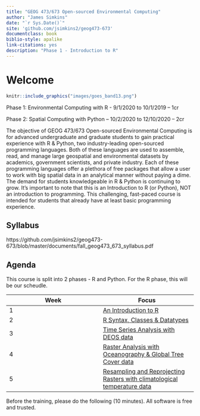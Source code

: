```yaml
--- 
title: "GEOG 473/673 Open-sourced Environmental Computing"
author: "James Simkins"
date: "`r Sys.Date()`"
site: 'github.com/jsimkins2/geog473-673'
documentclass: book
biblio-style: apalike
link-citations: yes
description: "Phase 1 - Introduction to R"
---
```


# Welcome

```r
knitr::include_graphics("images/goes_band13.png")  
```


  Phase 1: Environmental Computing with R - 9/1/2020 to 10/1/2019 – 1cr

  Phase 2: Spatial Computing with Python – 10/2/2020 to 12/10/2020 – 2cr


The objective of GEOG 473/673 Open-sourced Environmental Computing is for advanced undergraduate and graduate students to gain practical experience with R & Python, two industry-leading open-sourced programming languages. Both of these languages are used to assemble, read, and manage large geospatial and environmental datasets by academics, government scientists, and private industry. Each of these programming languages offer a plethora of free packages that allow a user to work with big spatial data in an analytical manner without paying a dime. The demand for students knowledgeable in R & Python is continuing to grow. It’s important to note that this is an Introduction to R (or Python), NOT an introduction to programming. This challenging, fast-paced course is intended for students that already have at least basic programming experience. 

## Syllabus

https://github.com/jsimkins2/geog473-673/blob/master/documents/fall_geog473_673_syllabus.pdf

## Agenda
This course is split into 2 phases - R and Python. For the R phase, this will be our scheudle.

|Week     |      Focus|
|----------|----------|
|1 | [An Introduction to R](#Getting Started with R)|
|2 | [R Syntax, Classes & Datatypes](#Week 2 - Scientific R Script)| 
|3 | [Time Series Analysis with DEOS data](#Week3: Time Series fun with DEOS)| 
|4 | [Raster Analysis with Oceanography & Global Tree Cover data](#Week 4 - Oceanography & Global Tree Cover)| |
|5 | [Resampling and Reprojecting Rasters with climatological temperature data](#Week 5 - Reprojecting & Writing Rasters)| |


Before the training, please do the following (10 minutes). All software is free and trusted. 